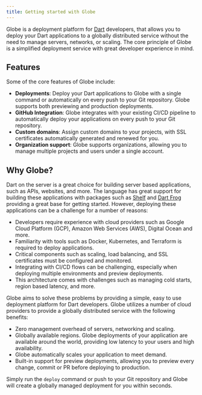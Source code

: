 ```yaml
---
title: Getting started with Globe
---
```


<!-- import Welcome from '../_components/Welcome';

<Welcome />

<hr /> -->

Globe is a deployment platform for [Dart](https://dart.dev/) developers, that allows you to deploy your Dart applications to a globally
distributed service without the need to manage servers, networks, or scaling. The core principle of Globe is a simplified deployment service
with great developer experience in mind.

## Features

Some of the core features of Globe include:

- **Deployments**: Deploy your Dart applications to Globe with a single command or automatically on every push to your Git repository. Globe supports both previewing and production deployments.
- **GitHub Integration**: Globe integrates with your existing CI/CD pipeline to automatically deploy your applications on every push to your Git repository.
- **Custom domains**: Assign custom domains to your projects, with SSL certificates automatically generated and renewed for you.
- **Organization support**: Globe supports organizations, allowing you to manage multiple projects and users under a single account.

## Why Globe?

Dart on the server is a great choice for building server based applications, such as APIs, websites, and more. The language has great support for building these applications with packages such
as [Shelf](https://pub.dev/packages/shelf) and [Dart Frog](https://pub.dev/packages/dart_frog) providing a great base for getting started. However, deploying these applications can be a challenge for
a number of reasons:

- Developers require experience with cloud providers such as Google Cloud Platform (GCP), Amazon Web Services (AWS), Digital Ocean and more.
- Familiarity with tools such as Docker, Kubernetes, and Terraform is required to deploy applications.
- Critical components such as scaling, load balancing, and SSL certificates must be configured and monitored.
- Integrating with CI/CD flows can be challenging, especially when deploying multiple environments and preview deployments.
- This architecture comes with challenges such as managing cold starts, region based latency, and more.

Globe aims to solve these problems by providing a simple, easy to use deployment platform for Dart developers. Globe utilizes a number of cloud providers to provide a globally distributed service with the following benefits:

- Zero management overhead of servers, networking and scaling.
- Globally available regions. Globe deployments of your application are available around the world, providing low latency to your users and high availability.
- Globe automatically scales your application to meet demand.
- Built-in support for preview deployments, allowing you to preview every change, commit or PR before deploying to production.

Simply run the `deploy` command or push to your Git repository and Globe will create a globally managed deployment for you within seconds.
